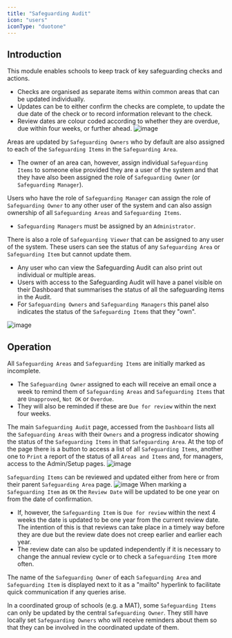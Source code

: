 ```yaml
---
title: "Safeguarding Audit"
icon: "users"
iconType: "duotone"
---
```



<ModuleIntroCards/>


<UnderConstruction/>

## Introduction

This module enables schools to keep track of key safeguarding checks and actions.

-   Checks are organised as separate items within common areas that can be updated individually.
-   Updates can be to either confirm the checks are complete, to update the due date of the check or to record information relevant to the check.
-   Review dates are colour coded according to whether they are overdue, due within four weeks, or further ahead.
![image](/img/docs/safeguarding/overview.png)

Areas are updated by `Safeguarding Owners` who by default are also assigned to each of the `Safeguarding Items` in the `Safeguarding Area`.

-   The owner of an area can, however, assign individual `Safeguarding Items` to someone else provided they are a user of the system and that they have also been assigned the role of `Safeguarding Owner` (or `Safeguarding Manager`).

Users who have the role of `Safeguarding Manager` can assign the role of `Safeguarding Owner` to any other user of the system and can also assign ownership of all `Safeguarding Areas` and `Safeguarding Items`.

-   `Safeguarding Managers` must be assigned by an `Administrator`.

There is also a role of `Safeguarding Viewer` that can be assigned to any user of the system. These users can see the status of any `Safeguarding Area` or `Safeguarding Item` but cannot update them.

-   Any user who can view the Safeguarding Audit can also print out individual or multiple areas.
-   Users with access to the Safeguarding Audit will have a panel visible on their Dashboard that summarises the status of all the safeguarding items in the Audit.
-   For `Safeguarding Owners` and `Safeguarding Managers` this panel also indicates the status of the `Safeguarding Items` that they "own".

![image](/img/docs/safeguarding/dashboard.png)

## Operation

All `Safeguarding Areas` and `Safeguarding Items` are initially marked as incomplete.

-   The `Safeguarding Owner` assigned to each will receive an email once a week to remind them of `Safeguarding Areas` and `Safeguarding Items` that are `Unapproved`, `Not OK` or `Overdue`.
-   They will also be reminded if these are `Due for review` within the next four weeks.

The main `Safeguarding Audit` page, accessed from the `Dashboard` lists all the `Safeguarding Areas` with their `Owners` and a progress indicator showing the status of the `Safeguarding Items` in that `Safeguarding Area`.
At the top of the page there is a button to access a list of all `Safeguarding Items`, another one to `Print` a report of the status of all `Areas and Items` and, for managers, access to the Admin/Setup pages.
![image](/img/docs/safeguarding/audit_top.png)

`Safeguarding Items` can be reviewed and updated either from here or from their parent `Safeguarding Area` page.
![image](/img/docs/safeguarding/area_items.png)
When marking a `Safeguarding Item` as `OK` the `Review Date` will be updated to be one year on from the date of confirmation.

-   If, however, the `Safeguarding Item` is `Due for review` within the next 4 weeks the date is updated to be one year from the current review date.
The intention of this is that reviews can take place in a timely way before they are due but the review date does not creep earlier and earlier each year.
-   The review date can also be updated independently if it is necessary to change the annual review cycle or to check a `Safeguarding Item` more often.

The name of the `Safeguarding Owner` of each `Safeguarding Area` and `Safeguarding Item` is displayed next to it as a "mailto" hyperlink to facilitate quick communication if any queries arise.

In a coordinated group of schools (e.g. a MAT), some `Safeguarding Items` can only be updated by the central `Safeguarding Owner`.
They still have locally set `Safeguarding Owners` who will receive reminders about them so that they can be involved in the coordinated update of them.
